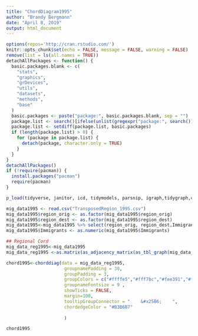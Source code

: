 ---
title: "ChordDiagram1995"
author: "Brandy Bergmann"
date: "April 8, 2019"
output: html_document
---

```{r setup, include=FALSE}
options(repos='http://cran.rstudio.com/')
knitr::opts_chunk$set(echo = FALSE, message = FALSE, warning = FALSE)
remove(list = ls(all.names = TRUE))
detachAllPackages <- function() {
  basic.packages.blank <- c(
    "stats",
    "graphics",
    "grDevices",
    "utils",
    "datasets",
    "methods",
    "base"
  )
  basic.packages <- paste("package:", basic.packages.blank, sep = "")
  package.list <- search()[ifelse(unlist(gregexpr("package:", search())) == 1, TRUE, FALSE)]
  package.list <- setdiff(package.list, basic.packages)
  if (length(package.list) > 0) {
    for (package in package.list) {
      detach(package, character.only = TRUE)
    }
  }
}
detachAllPackages()
if (!require(pacman)) {
  install.packages("pacman")
  require(pacman)
}

p_load(tidyverse, janitor, icd, tidymodels, parsnip, igraph,tidygraph,circlize,chorddiag)
```




```{r}
mig_data1995 <- read.csv("TransposedRegion_1995.csv")
mig_data1995$region_orig <- as.factor(mig_data1995$region_orig)
mig_data1995$region_dest <- as.factor(mig_data1995$region_dest)
mig_data1995<-mig_data1995 %>% select(region_orig, region_dest,Immigrants )
mig_data1995$Immigrants <- as.numeric(mig_data1995$Immigrants)
```


```{r}

## Regional Cord
mig_data_reg1995<-mig_data1995 
mig_data_reg1995 <-as.matrix(as_adjacency_matrix(as_tbl_graph(mig_data_reg1995), attr ="Immigrants"))

```

```{r}
chord1995<-chorddiag(data = mig_data_reg1995,
                      groupnamePadding = 30,
                      groupPadding = 3,
                      groupColors = c("#ffffe5","#fff7bc","#fee391","#fec44f","#fe9929","#ec7014","#cc4c02","#8c2d04"),
                      groupnameFontsize = 9 ,
                      showTicks = FALSE,
                      margin=100,
                      tooltipGroupConnector = "    &#x25B6;    ",
                      chordedgeColor = "#B3B6B7"
                      
                      )

chord1995
```
